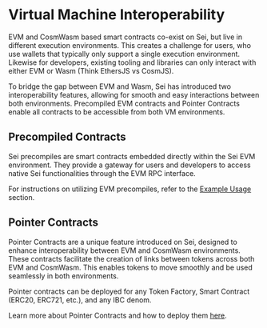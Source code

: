 

# Virtual Machine Interoperability

EVM and CosmWasm based smart contracts co-exist on Sei, but live in different
execution environments. This creates a challenge for users, who use wallets that
typically only support a single execution environment. Likewise for developers,
existing tooling and libraries can only interact with either EVM or Wasm (Think
EthersJS vs CosmJS).

To bridge the gap between EVM and Wasm, Sei has introduced two interoperability
features, allowing for smooth and easy interactions between both environments.
Precompiled EVM contracts and Pointer Contracts enable all contracts to be
accessible from both VM environments.

<ImageWithCaption img={interoperability} alt="Interoperability" caption="Enabling seamless access to all tokens and contracts on Sei" />

## Precompiled Contracts

Sei precompiles are smart contracts embedded directly within the Sei EVM
environment. They provide a gateway for users and developers to access native
Sei functionalities through the EVM RPC interface.

For instructions on utilizing EVM precompiles, refer to the
[Example Usage](./precompiles/example-usage.mdx) section.

## Pointer Contracts

Pointer Contracts are a unique feature introduced on Sei, designed to enhance
interoperability between EVM and CosmWasm environments. These contracts
facilitate the creation of links between tokens across both EVM and CosmWasm.
This enables tokens to move smoothly and be used seamlessly in both
environments.

Pointer contracts can be deployed for any Token Factory, Smart Contract (ERC20,
ERC721, etc.), and any IBC denom.

Learn more about Pointer Contracts and how to deploy them
[here](../../build/pointers/overview.mdx).
